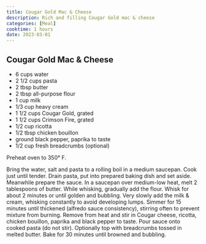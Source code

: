 ```yaml
---
title: Cougar Gold Mac & Cheese
description: Rich and filling Cougar Gold mac & cheese
categories: [Meal]
cooktime: 1 hours
date: 2023-03-01
---
```


## Cougar Gold Mac & Cheese

* 6 cups water
* 2 1/2 cups pasta
* 2 tbsp butter
* 2 tbsp all-purpose flour
* 1 cup milk
* 1/3 cup heavy cream
* 1 1/2 cups Cougar Gold, grated
* 1 1/2 cups Crimson Fire, grated
* 1/2 cup ricotta
* 1/2 tbsp chicken bouillon
* ground black pepper, paprika to taste
* 1/2 cup fresh breadcrumbs (optional)

Preheat oven to 350° F.

Bring the water, salt and pasta to a rolling boil in a medium saucepan. Cook just until tender. Drain pasta, put into prepared baking dish and set aside. Meanwhile prepare the sauce. In a saucepan over medium-low heat, melt 2 tablespoons of butter. While whisking, gradually add the flour. Whisk for about 2 minutes or until golden and bubbling. Very slowly add the milk & cream, whisking constantly to avoid developing lumps. Simmer for 15 minutes until thickened (alfredo sauce consistency), stirring often to prevent mixture from burning. Remove from heat and stir in Cougar cheese, ricotta, chicken bouillon, paprika and black pepper to taste. Pour sauce onto cooked pasta (do not stir). Optionally top with breadcrumbs tossed in melted butter. Bake for 30 minutes until browned and bubbling.
